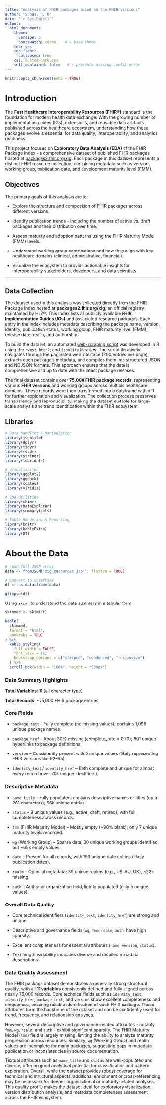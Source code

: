 ```yaml
---
title: "Analysis of FHIR packages based on the FHIR versions"
author: "Suhas. P. K"
date: "`r Sys.Date()`"
output:
  html_document:
    theme:
      version: 5
      bootswatch: cosmo    # ← base theme
    toc: yes
    toc_float:
      collapsed: true
    css: custom-dark.css
    self_contained: false   # ← prevents missing .woff2 error
---
```



```r
knitr::opts_chunk$set(echo = TRUE)

```

# Introduction

The **Fast Healthcare Interoperability Resources (FHIR®)** standard is the foundation for modern health data exchange. With the growing number of implementation guides (IGs), extensions, and reusable data artifacts published across the healthcare ecosystem, understanding how these packages evolve is essential for data quality, interoperability, and analytics readiness.

This project focuses on **Exploratory Data Analysis (EDA)** of the FHIR Package Index - a comprehensive dataset of published FHIR packages hosted at [packages2.fhir.org/xig](https://packages2.fhir.org/xig).
Each package in this dataset represents a distinct FHIR resource collection, containing metadata such as version, working group, publication date, and development maturity level (FMM).

## Objectives

The primary goals of this analysis are to:

- Explore the structure and composition of FHIR packages across different versions.

- Identify publication trends - including the number of active vs. draft packages and their distribution over time.

- Assess maturity and adoption patterns using the FHIR Maturity Model (FMM) levels.

- Understand working group contributions and how they align with key healthcare domains (clinical, administrative, financial).

- Visualize the ecosystem to provide actionable insights for interoperability stakeholders, developers, and data scientists.

---
## Data Collection

The dataset used in this analysis was collected directly from the FHIR Package Index hosted at __packages2.fhir.org/xig__, an official registry maintained by HL7®. This index lists all publicly available **FHIR Implementation Guides (IGs)** and associated resource packages. Each entry in the index includes metadata describing the package name, version, identity, publication status, working group, FHIR maturity level (FMM), release date, realm, and authorship.

To build the dataset, an automated [web-scraping script](./fhir_pkg_data_collection.R) was developed in R using the `rvest`, `httr2`, and `jsonlite` libraries. The script iteratively navigates through the paginated web interface (200 entries per page), extracts each package’s metadata, and compiles them into structured JSON and NDJSON formats. This approach ensures that the data is comprehensive and up to date with the latest package releases.

The final dataset contains over **75,000 FHIR package records**, representing various **FHIR versions** and working groups across multiple healthcare domains. These records were then transformed into a dataframe within R for further exploration and visualization. The collection process preserves transparency and reproducibility, making the dataset suitable for large-scale analysis and trend identification within the FHIR ecosystem.



## Libraries

```r
# Data handling & Manipulation
library(jsonlite)
library(dplyr)
library(tidyr)
library(readr)
library(stringr)
library(lubridate)

# Visualization
library(ggplot2)
library(ggdark)
library(scales)
library(viridis)

# EDA Utilities
library(skimr)
library(DataExplorer)
library(summarytools)

# Table Rendering & Reporting
library(knitr)
library(kableExtra)
library(DT)
```

# About the Data
```r
# read full JSON array
data <- fromJSON("xig_resources.json", flatten = TRUE)

# convert to dataframe
df <- as.data.frame(data)

glimpse(df)
```

Using `skimr` to understand the data summary in a tabular form

```r
skimmed <- skim(df)

kable(
  skimmed,
  format = "html",
  booktabs = TRUE
) %>%
  kable_styling(
    full_width = FALSE,
    font_size = 12,
    bootstrap_options = c("striped", "condensed", "responsive")
  ) %>%
  scroll_box(width = "100%", height = "500px")
```

### Data Summary Highlights

**Total Variables**: 11 (all character type)

**Total Records**: ~75,000 FHIR package entries

### Core Fields

- `package_text` – Fully complete (no missing values); contains 1,096 unique package names.

- `package_href` – About 30% missing (complete_rate = 0.70); 601 unique hyperlinks to package definitions.

- `version` – Consistently present with 5 unique values (likely representing FHIR versions like R2–R5).

- `identity_text` / `identity_href` – Both complete and unique for almost every record (over 70k unique identifiers).

### Descriptive Metadata

- `name_title` – Fully populated, contains descriptive names or titles (up to 261 characters); 66k unique entries.

- `status` – 9 unique values (e.g., active, draft, retired), with full completeness across records.

- `fmm` (FHIR Maturity Model) – Mostly empty (~90% blank); only 7 unique maturity levels recorded.

- `wg` (Working Group) – Sparse data; 30 unique working groups identified, but ~65k empty values.

- `date` – Present for all records, with 193 unique date entries (likely publication dates).

- `realm` – Optional metadata; 39 unique realms (e.g., US, AU, UK), ~22k missing.

- `auth` – Author or organization field, lightly populated (only 5 unique values).

### Overall Data Quality

- Core technical identifiers (`identity_text`, `identity_href`) are strong and unique.

- Descriptive and governance fields (`wg`, `fmm`, `realm`, `auth`) have high sparsity.

- Excellent completeness for essential attributes (`name`, `version`, `status`).

- Text length variability indicates diverse and detailed metadata descriptions.

### Data Quality Assessment

The FHIR package dataset demonstrates a generally strong structural quality, with all **11 variables** consistently defined and fully aligned across nearly 75,000 records. Core technical fields such as `identity_text`, `identity_href`, `package_text`, and `version` show excellent completeness and uniqueness, ensuring reliable identification of each FHIR package. These attributes form the backbone of the dataset and can be confidently used for trend, frequency, and relationship analyses.

However, several descriptive and governance-related attributes - notably `fmm`, `wg`, `realm`, and `auth` - exhibit significant sparsity. The FHIR Maturity Model (`fmm`) field is largely missing, limiting the ability to analyze maturity progression across resources. Similarly, `wg` (Working Group) and realm values are incomplete for many packages, suggesting gaps in metadata publication or inconsistencies in source documentation.

Textual attributes such as `name_title` and `status` are well-populated and diverse, offering good analytical potential for classification and pattern exploration. Overall, while the dataset provides robust coverage for technical and structural aspects, additional enrichment or cross-referencing may be necessary for deeper organizational or maturity-related analyses. This quality profile makes the dataset ideal for exploratory visualization, version distribution analysis, and metadata completeness assessment across the FHIR ecosystem.


